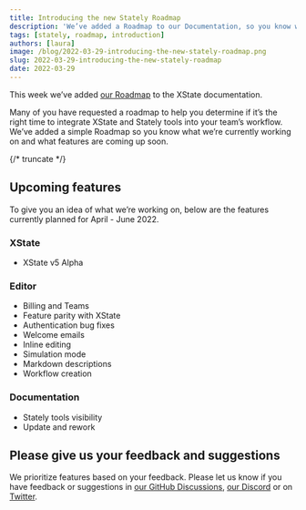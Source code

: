 ```yaml
---
title: Introducing the new Stately Roadmap
description: 'We’ve added a Roadmap to our Documentation, so you know what we’re currently working on and what features are coming up soon.'
tags: [stately, roadmap, introduction]
authors: [laura]
image: /blog/2022-03-29-introducing-the-new-stately-roadmap.png
slug: 2022-03-29-introducing-the-new-stately-roadmap
date: 2022-03-29
---
```


This week we’ve added [our Roadmap](https://xstate.js.org/docs/roadmap) to the XState documentation.

Many of you have requested a roadmap to help you determine if it’s the right time to integrate XState and Stately tools into your team’s workflow. We’ve added a simple Roadmap so you know what we’re currently working on and what features are coming up soon.

{/* truncate */}

## Upcoming features

To give you an idea of what we’re working on, below are the features currently planned for April - June 2022.

### XState

- XState v5 Alpha

### Editor

- Billing and Teams
- Feature parity with XState
- Authentication bug fixes
- Welcome emails
- Inline editing
- Simulation mode
- Markdown descriptions
- Workflow creation

### Documentation

- Stately tools visibility
- Update and rework

## Please give us your feedback and suggestions

We prioritize features based on your feedback. Please let us know if you have feedback or suggestions in [our GitHub Discussions](https://github.com/statelyai/xstate/discussions), [our Discord](https://discord.gg/xstate) or on [Twitter](https://twitter.com/statelyai).
